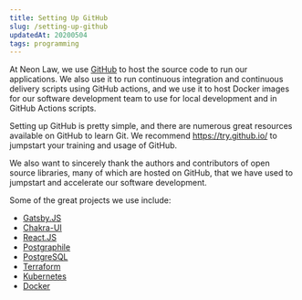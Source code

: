 ```yaml
---
title: Setting Up GitHub
slug: /setting-up-github
updatedAt: 20200504
tags: programming
---
```


At Neon Law, we use [GitHub](https://github.com) to host the source code to
run our applications. We also use it to run continuous integration and
continuous delivery scripts using GitHub actions, and we use it to host
Docker images for our software development team to use for local development
and in GitHub Actions scripts.

Setting up GitHub is pretty simple, and there are numerous great resources
available on GitHub to learn Git. We recommend https://try.github.io/ to
jumpstart your training and usage of GitHub.

We also want to sincerely thank the authors and contributors of open source
libraries, many of which are hosted on GitHub, that we have used to jumpstart
and accelerate our software development.

Some of the great projects we use include:

* [Gatsby.JS](https://gatsbyjs.org)
* [Chakra-UI](https://chakra-ui.com)
* [React.JS](https://reactjs.org)
* [Postgraphile](https://graphile.org/postgraphile)
* [PostgreSQL](https://postgresql.org)
* [Terraform](https://terraform.io)
* [Kubernetes](https://kubernetes.io)
* [Docker](https://docker.com)
